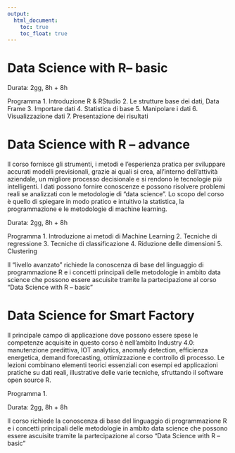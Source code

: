 ```yaml
---
output:
  html_document: 
    toc: true
    toc_float: true
---
```


<link rel="stylesheet" href="styles.css" type="text/css">

# Data Science with R– basic 

Durata: 2gg, 8h + 8h

Programma
1.	Introduzione R & RStudio
2.	Le strutture base dei dati, Data Frame
3.	Importare dati
4.	Statistica di base
5.	Manipolare i dati
6.	Visualizzazione dati 
7.	Presentazione dei risultati

# Data Science with R – advance 
Il corso fornisce gli strumenti, i metodi e l'esperienza pratica per sviluppare accurati modelli previsionali, grazie ai quali si crea, all’interno dell’attività aziendale, un migliore processo decisionale e si rendono le tecnologie più intelligenti. I dati possono fornire conoscenze e possono risolvere problemi reali se analizzati con le metodologie di “data science”. Lo scopo del corso è quello di spiegare in modo pratico e intuitivo la statistica, la programmazione e le metodologie di machine learning. 

Durata: 2gg, 8h + 8h

Programma
1.	Introduzione ai metodi di Machine Learning
2.	Tecniche di regressione
3.	Tecniche di classificazione
4.	Riduzione delle dimensioni
5.	Clustering

Il “livello avanzato” richiede la conoscenza di base del linguaggio di programmazione R e i concetti principali delle metodologie in ambito data science che possono essere ascuisite tramite la partecipazione al corso "Data Science with R – basic" 

# Data Science for Smart Factory
Il principale campo di applicazione dove possono essere spese le competenze acquisite in questo corso è nell'ambito Industry 4.0: manutenzione predittiva, IOT analytics, anomaly detection, efficienza energetica, demand forecasting, ottimizzazione e controllo di processo. Le lezioni combinano elementi teorici essenziali con esempi ed applicazioni pratiche su dati reali, illustrative delle varie tecniche, sfruttando il software open source R. 

Programma
1.

Durata: 2gg, 8h + 8h

Il corso richiede la conoscenza di base del linguaggio di programmazione R e i concetti principali delle metodologie in ambito data science che possono essere ascuisite tramite la partecipazione al corso "Data Science with R – basic" 
